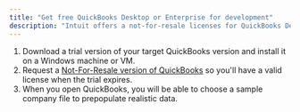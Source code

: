 ```yaml
---
title: "Get free QuickBooks Desktop or Enterprise for development"
description: "Intuit offers a not-for-resale licenses for QuickBooks Desktop or Enterprise."
---
```


1. Download a trial version of your target QuickBooks version and install it on a Windows machine or VM. 
2. Request a [Not-For-Resale version of QuickBooks](https://developer.intuit.com/app/developer/qbdesktop/docs/get-started/not-for-resale-software) so you'll have a valid license when the trial expires. 
3. When you open QuickBooks, you will be able to choose a sample company file to prepopulate realistic data.